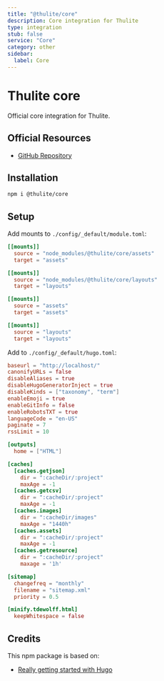 ```yaml
---
title: "@thulite/core"
description: Core integration for Thulite
type: integration
stub: false
service: "Core"
category: other
sidebar:
  label: Core
---
```


# Thulite core

Official core integration for Thulite.

## Official Resources

- [GitHub Repository](https://github.com/thuliteio/core)

## Installation

```bash
npm i @thulite/core
```

## Setup

Add mounts to `./config/_default/module.toml`:

```toml
[[mounts]]
  source = "node_modules/@thulite/core/assets"
  target = "assets"

[[mounts]]
  source = "node_modules/@thulite/core/layouts"
  target = "layouts"

[[mounts]]
  source = "assets"
  target = "assets"

[[mounts]]
  source = "layouts"
  target = "layouts"
```

Add to `./config/_default/hugo.toml`:

```toml
baseurl = "http://localhost/"
canonifyURLs = false
disableAliases = true
disableHugoGeneratorInject = true
disableKinds = ["taxonomy", "term"]
enableEmoji = true
enableGitInfo = false
enableRobotsTXT = true
languageCode = "en-US"
paginate = 7
rssLimit = 10

[outputs]
  home = ["HTML"]

[caches]
  [caches.getjson]
    dir = ":cacheDir/:project"
    maxAge = -1
  [caches.getcsv]
    dir = ":cacheDir/:project"
    maxAge = -1
  [caches.images]
    dir = ":cacheDir/images"
    maxAge = "1440h"
  [caches.assets]
    dir = ":cacheDir/:project"
    maxAge = -1
  [caches.getresource]
    dir = ":cacheDir/:project"
    maxage = '1h'

[sitemap]
  changefreq = "monthly"
  filename = "sitemap.xml"
  priority = 0.5

[minify.tdewolff.html]
  keepWhitespace = false
```

## Credits

This npm package is based on:

- [Really getting started with Hugo](https://www.brycewray.com/posts/2022/07/really-getting-started-hugo/)